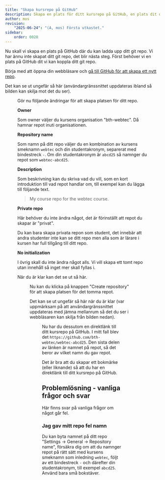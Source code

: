 ```yaml
---
title: "Skapa kursrepo på GitHub" 
description: Skapa en plats för ditt kursrepo på GitHub, en plats dit du kan ladda upp ditt kursrepo.
author: mos
revision:
    "2025-06-24": "(A, mos) Första utkastet."
sidebar:
    order: 0020
---
```



Nu skall vi skapa en plats på GitHub där du kan ladda upp ditt git repo. Vi har ännu inte skapat ditt git repo, det blir nästa steg. Först behöver vi en plats på GitHub dit vi kan koppla ditt git repo.

Börja med att öppna din webbläsare och [gå till GitHub för att skapa ett nytt repo](https://github.com/new).

Det kan se ut ungefär så här (användargränssnittet uppdateras ibland så bilden kan skilja mot det du ser).


<Figure 
    src={ghnew1}
    caption="Nu är du redo att skapa en plats för ditt kursrepo på GitHub."
/>

Gör nu följande ändringar för att skapa platsen för ditt repo.

**Owner**

Som owner väljer du kursens organisation "bth-webtec". Då hamnar repot inuti organisationen.

**Repository name**

Som namn på ditt repo väljer du en kombination av kursens smeknamn `webtec` och din studentakronym, separerat med bindestreck `-`. Om din studentakronym är `abcd25` så namnger du repot som `webtec-abcd25`.

**Description**

Som beskrivning kan du skriva vad du vill, som en kort introduktion till vad repot handlar om, till exempel kan du lägga till följande text.

> My course repo for the webtec course.

**Private repo**

Här behöver du inte ändra något, det är förinställt att repot du skapar är "privat".

Du kan bara skapa privata repon som student, det innebär att andra studenter inte kan se ditt repo men alla som är lärare i kursen har full tillgång till ditt repo.

**No initialization**

I övrig skall du inte ändra något alls. Vi vill skapa ett tomt repo utan innehåll så inget mer skall fyllas i.

När du är klar kan det se ut så här.


<Figure 
    src={ghnew2}
    caption="Nu har du fyllt i det som behövs för att skapa platsen för repot på GitHub."
/>

Nu kan du klicka på knappen "Create repository" för att skapa platsen för det tomma repot.

Det kan se ut ungefär så här när du är klar (var uppmärksam på att användargränssnittet uppdateras med jämna mellanrum så det du ser i webbläsaren kan skilja från bilden nedan).


<Figure 
    src={ghnew3}
    caption="Nu har du skapat platsen för repot på GitHub."
/>

Nu har du dessutom en direktlänk till ditt kursrepo på GitHub. I mitt fall blev det `https://github.com/bth-webtec/webtec-abcd25`. Den sista delen av länken är namnet på repot, så det beror av vilket namn du gav repot.

Det är bra att du skapar ett bokmärke (eller liknande) så att du har en direktlänk till ditt kursrepo på GitHub.



## Problemlösning - vanliga frågor och svar

Här finns svar på vanliga frågor om något går fel.



### Jag gav mitt repo fel namn

Du kan byta namnet på ditt repo "Settings -> General -> Repository name", försäkra dig om att du namnger repot på rätt sätt med kursens smeknamn som inledning `webtec`, följt av ett bindestreck `-` och därefter din studentakronym, till exempel `abcd25`. Använd bara små bokstäver.

